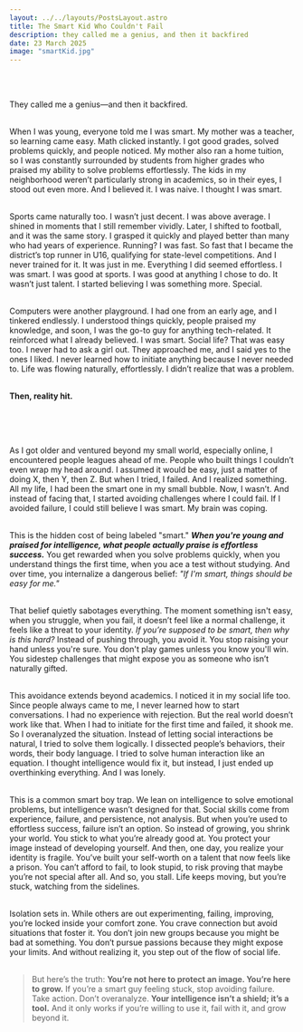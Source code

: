 ```yaml
---
layout: ../../layouts/PostsLayout.astro
title: The Smart Kid Who Couldn't Fail
description: they called me a genius, and then it backfired
date: 23 March 2025
image: "smartKid.jpg"
---
```


<Picture src={smartKid} alt="" layout='responsive'/><br /><br />

They called me a genius—and then it backfired.<br /><br />

When I was young, everyone told me I was smart. My mother was a teacher, so learning came easy. Math clicked instantly. I got good grades, solved problems quickly, and people noticed. My mother also ran a home tuition, so I was constantly surrounded by students from higher grades who praised my ability to solve problems effortlessly. The kids in my neighborhood weren’t particularly strong in academics, so in their eyes, I stood out even more. And I believed it. I was naive. I thought I was smart.<br /><br />

Sports came naturally too. I wasn’t just decent. I was above average. I shined in moments that I still remember vividly. Later, I shifted to football, and it was the same story. I grasped it quickly and played better than many who had years of experience. Running? I was fast. So fast that I became the district’s top runner in U16, qualifying for state-level competitions. And I never trained for it. It was just in me.
Everything I did seemed effortless. I was smart. I was good at sports. I was good at anything I chose to do. It wasn’t just talent. I started believing I was something more. Special.<br /><br />

Computers were another playground. I had one from an early age, and I tinkered endlessly. I understood things quickly, people praised my knowledge, and soon, I was the go-to guy for anything tech-related. It reinforced what I already believed. I was smart.
Social life? That was easy too. I never had to ask a girl out. They approached me, and I said yes to the ones I liked. I never learned how to initiate anything because I never needed to. Life was flowing naturally, effortlessly. I didn’t realize that was a problem.<br /><br />

**Then, reality hit.**<br /><br />

<Picture src={realityHit} alt="" layout='responsive'/><br /><br />

As I got older and ventured beyond my small world, especially online, I encountered people leagues ahead of me. People who built things I couldn’t even wrap my head around. I assumed it would be easy, just a matter of doing X, then Y, then Z. But when I tried, I failed. And I realized something. All my life, I had been the smart one in my small bubble. Now, I wasn’t. And instead of facing that, I started avoiding challenges where I could fail. If I avoided failure, I could still believe I was smart. My brain was coping.<br /><br />

This is the hidden cost of being labeled "smart." ***When you're young and praised for intelligence, what people actually praise is effortless success.*** You get rewarded when you solve problems quickly, when you understand things the first time, when you ace a test without studying. And over time, you internalize a dangerous belief: *"If I'm smart, things should be easy for me."*<br /><br />

That belief quietly sabotages everything. The moment something isn't easy, when you struggle, when you fail, it doesn’t feel like a normal challenge, it feels like a threat to your identity. *If you’re supposed to be smart, then why is this hard?* Instead of pushing through, you avoid it. You stop raising your hand unless you're sure. You don't play games unless you know you'll win. You sidestep challenges that might expose you as someone who isn’t naturally gifted.<br /><br />

This avoidance extends beyond academics. I noticed it in my social life too. Since people always came to me, I never learned how to start conversations. I had no experience with rejection. But the real world doesn’t work like that. When I had to initiate for the first time and failed, it shook me. So I overanalyzed the situation. Instead of letting social interactions be natural, I tried to solve them logically. I dissected people’s behaviors, their words, their body language. I tried to solve human interaction like an equation. I thought intelligence would fix it, but instead, I just ended up overthinking everything. And I was lonely.<br /><br />

This is a common smart boy trap. We lean on intelligence to solve emotional problems, but intelligence wasn’t designed for that. Social skills come from experience, failure, and persistence, not analysis. But when you’re used to effortless success, failure isn’t an option. So instead of growing, you shrink your world. You stick to what you’re already good at. You protect your image instead of developing yourself.
And then, one day, you realize your identity is fragile. You’ve built your self-worth on a talent that now feels like a prison. You can’t afford to fail, to look stupid, to risk proving that maybe you’re not special after all. And so, you stall. Life keeps moving, but you’re stuck, watching from the sidelines.<br /><br />

Isolation sets in. While others are out experimenting, failing, improving, you’re locked inside your comfort zone. You crave connection but avoid situations that foster it. You don’t join new groups because you might be bad at something. You don’t pursue passions because they might expose your limits. And without realizing it, you step out of the flow of social life.<br /><br />

>But here’s the truth: **You’re not here to protect an image. You’re here to grow.** If you’re a smart guy feeling stuck, stop avoiding failure. Take action. Don’t overanalyze. **Your intelligence isn’t a shield; it’s a tool.** And it only works if you’re willing to use it, fail with it, and grow beyond it.
